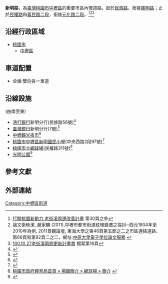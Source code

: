 {{Coord|24.9591514|121.2149691|type:landmark_region:TW_source:GoogleMaps|display=title}}
{{Infobox TwRoad2|
|bgcolorh=darkgreen
|colorh=white
|code=
|name=新明路
|enname=Sinming Road
|level=市區道路
|length=1.093
|lastext=
|speedhigh=
|line=
|start=[[民族路_(桃園市)|民族路]]，接[[廣明路|廣明路]]
|end=[[民權路_(中壢區)|民權路]]和[[義民路_(桃園市)|義民路二段]]，<br>接[[元化路|元化路二段]]
|junc=[[File:TW_CHW114.svg|24px]][[民族路_(桃園市)|民族路]]、[[中正路_(中壢區)|中正路]]、<br>[[中山路_(中壢區)|中山路]]、[[中央西路|中央西路二段]]、<br>[[明德路_(中壢區)|明德路]]、[[民權路_(中壢區)|民權路]]和[[義民路_(桃園市)|義民路二段]]
|img=
|cap=
|size=
|left=廣明路
|leftlink=廣明路
|right=元化路二段
|rightlink=元化路
|leftdirection=S
|rightdirection=E
|sec=
}}
'''新明路'''，為[[臺灣|臺灣]][[桃園市|桃園市]][[中壢區|中壢區]]的重要市區內環道路。起於[[民族路_(桃園市)|民族路]]，銜接[[廣明路|廣明路]]；止於[[民權路_(中壢區)|民權路]]和[[義民路_(桃園市)|義民路二段]]，銜接[[元化路|元化路二段]]。<ref>[http://ir.lib.cyut.edu.tw:8080/bitstream/310901800/11091/1/s9628048.pdf 打開桃園新動力 老街溪周邊改善計畫] {{Wayback|url=http://ir.lib.cyut.edu.tw:8080/bitstream/310901800/11091/1/s9628048.pdf |date=20180126130846 }}第30頁之參</ref><ref>論文衛映潔, 趙家麟 (2011),中壢市都市街道紋理變遷之探討─西元1904年至2010年為例, 2011景觀論壇, 東海大學之第46頁第五節之二之市區連結道路、第66頁和第92頁二之二，網址:[http://140.135.41.68/etdservice/view_metadata?etdun=U0017-1610201310553101&query_field1=keyword&&query_word1=%E8%A1%97%E9%81%93& 中原大學電子學位論文服務] {{Wayback|url=http://140.135.41.68/etdservice/view_metadata?etdun=U0017-1610201310553101&query_field1=keyword&&query_word1=%E8%A1%97%E9%81%93& |date=20190827112657 }}</ref><ref>[http://www.tycg.gov.tw/uploaddowndoc?file=house6/201503131150230.pdf&filedisplay=100.10.27%E8%80%81%E8%A1%97%E6%BA%AA%E5%85%A9%E5%81%B4%E6%9B%B4%E6%96%B0%E8%A8%88%E7%95%AB%E6%9B%B8.pdf&flag=doc 100.10.27老街溪兩側更新計畫書] {{Wayback|url=http://www.tycg.gov.tw/uploaddowndoc?file=house6%2F201503131150230.pdf&filedisplay=100.10.27%E8%80%81%E8%A1%97%E6%BA%AA%E5%85%A9%E5%81%B4%E6%9B%B4%E6%96%B0%E8%A8%88%E7%95%AB%E6%9B%B8.pdf&flag=doc |date=20191112102109 }}檔案第16頁</ref>

==沿經行政區域==
*[[桃園市|桃園市]]
**[[中壢區|中壢區]]

==車道配置==
*全線:雙向各一車道

==沿線設施==
(由南至東)
*[[渣打銀行|渣打銀行]]新明分行(民族路56號)<ref>{{Cite web |url=http://www.standardchartered.com.tw/locator/branch-table.asp |title=渣打國際商業銀行 - 服務據點 |access-date=2016-07-02 |archive-date=2016-03-15 |archive-url=https://web.archive.org/web/20160315203158/http://www.standardchartered.com.tw/locator/branch-table.asp |dead-url=no }}</ref>
*[[臺灣銀行|臺灣銀行]]新明分行(7號)<ref>{{Cite web |url=http://bot.map.com.tw/st/OBJInfo.asp?sno=2477 |title=臺灣銀行-服務據點-新明分行 |access-date=2016-07-02 |archive-date=2016-03-13 |archive-url=https://web.archive.org/web/20160313041356/http://bot.map.com.tw/st/OBJInfo.asp?sno=2477 |dead-url=no }}</ref>
*[[中壢觀光夜市|中壢觀光夜市]]<ref>{{Cite web |url=http://jlyes.com.tw/ |title=中壢夜市 |access-date=2016-07-02 |archive-date=2021-01-19 |archive-url=https://web.archive.org/web/20210119060237/http://jlyes.com.tw/ |dead-url=no }}</ref>
*[[桃園市中壢區新明國民小學|桃園市中壢區新明國民小學]](中央西路2段97號)<ref>{{Cite web |url=http://www.simps.tyc.edu.tw/ |title=新明國民小學- 積極進取感恩惜福適性發展快樂成長 |access-date=2016-07-02 |archive-date=2007-06-28 |archive-url=https://web.archive.org/web/20070628093944/http://www.simps.tyc.edu.tw/ |dead-url=no }}</ref>
*[[桃園市立網球場|桃園市立網球場]](民權路311號)<ref>[http://www.dst.tycg.gov.tw/venues_04-1.php?no=28 桃園市政府體育局首頁 » 場館簡介 » 網球場 » 簡介] {{webarchive|url=https://web.archive.org/web/20160625132633/http://www.dst.tycg.gov.tw/venues_04-1.php?no=28 |date=2016-06-25 }}</ref>
*[[光明公園|光明公園]]<ref>{{Cite web |url=http://event.moc.gov.tw/ct.asp?xItem=1553976&ctNode=730&mp=1 |title=文化部全國藝文活動資訊系統網 桃園市中壢區光明公園 |access-date=2016-07-02 |archive-date=2016-08-09 |archive-url=https://web.archive.org/web/20160809210129/http://event.moc.gov.tw/ct.asp?xItem=1553976&ctNode=730&mp=1 |dead-url=no }}</ref>

==參考文獻==
{{reflist}}

==外部連結==
{{Zhongli_District_Main_Roads}}


[[Category:中壢區街道|Category:中壢區街道]]